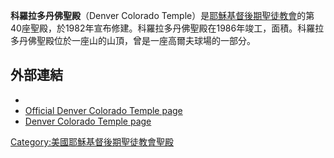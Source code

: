 {{Infobox religious building
| 名字 = 科羅拉多丹佛聖殿
| 圖片 = Denver LDSTemple.JPG
| 圖片說明 = Denver Colorado Temple
| 地圖 =
| 地圖尺寸 =
| 地圖說明 =
| 坐標 = {{coord|39|34|7.3|N|104|57|56.8|W|type:landmark_region:US|display=title}}
| 宗教 = [[基督教|基督教]]
| 位置 =
| 神 =
| 宗教禮儀 =
| 派別 = [[耶穌基督後期聖徒教會|耶穌基督後期聖徒教會]]
| 節日 =
| 小區 =
| 分區 =
| 基層政權 = [[森特尼爾_(科羅拉多州)|森特尼爾]]
| 區 =
| 領地 =
| 地方行政區 =
| 州 = [[科羅拉多州|科羅拉多州]]
| 省 =
| 地區 =
| 國家 = [[美國|美國]]
| 行政 =
| 開光年份 =
| 狀態 =
| 傳統稱號 =
| 所有者 =
| 領導 =
| 婆多羅迦 =
| 主保聖人 =
| 官方網站 =
| 建築師 =
| 建築類型 =
| 建築風格 = [[现代建築|现代式]]
| 建築材料 =
| 建立者 =
| 資助者 =
| 總承包商 =
| 建立日期 =
| 奠基 = 1984年5月19日戈登·興格萊會長主待
| 竣工 = 1986年10月24日至28日由泰福·彭蓀會長奉獻
| 建設成本 =
| 毀壞 =
| 正立面朝向 =
| 容納人數 =
| 長度 =
| 寬度 =
| 中殿寬度 =
| 內部面積 = 2705平方公尺
| 最高高度 =
| 穹頂 =
| 外穹頂高度 =
| 內穹頂高度 =
| 外穹頂直徑 =
| 內穹頂直徑 =
| 宣禮塔 =
| 宣禮塔高度 =
| 尖塔 =
| 尖塔高度 = 27公尺
| 場地面積 = 3公頃
| 寺廟 =
| 紀念碑 =
| 神社 =
| 碑銘 =
| 海拔 =
| 官方名稱1 =
| 類型1 =
| 標準1 =
| 指定日期1 =
| 父列表1 =
| 參考編號1 =
| 官方名稱2 =
| 類型2 =
| 標準2 =
| 指定日期2 =
| 父列表2 = 40
| 參考編號2 =
}}

'''科羅拉多丹佛聖殿'''（Denver Colorado Temple）是[[耶穌基督後期聖徒教會|耶穌基督後期聖徒教會]]的第40座聖殿，於1982年宣布修建。科羅拉多丹佛聖殿在1986年竣工，面積{{convert|29117|sqft|m2|0}}。科羅拉多丹佛聖殿位於一座山的山頂，曾是一座高爾夫球場的一部分。

==外部連結==
* {{commonscat-inline|Denver Colorado Temple}}
* [http://www.lds.org/church/temples/denver-colorado Official Denver Colorado Temple page]
* [http://www.ldschurchtemples.com/denver/ Denver Colorado Temple page]

{{耶穌基督後期聖徒教會聖殿}}

[[Category:美國耶穌基督後期聖徒教會聖殿|Category:美國耶穌基督後期聖徒教會聖殿]]


{{Religion-buil-stub}}